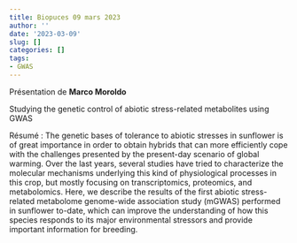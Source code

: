 ```yaml
---
title: Biopuces 09 mars 2023
author: ''
date: '2023-03-09'
slug: []
categories: []
tags: 
- GWAS
---
```


Présentation de **Marco Moroldo**

Studying the genetic control of abiotic stress-related metabolites using GWAS

Résumé : 
The genetic bases of tolerance to abiotic stresses in sunflower is of great importance in order to obtain hybrids that can more efficiently cope with the challenges presented by the present-day scenario of global warming. Over the last years, several studies have tried to characterize the molecular mechanisms underlying this kind of physiological processes in this crop, but mostly focusing on transcriptomics, proteomics, and metabolomics. Here, we describe the results of the first abiotic stress-related metabolome genome-wide association study (mGWAS) performed in sunflower to-date, which can improve the understanding of how this species responds to its major environmental stressors and provide important information for breeding.

<!-- Vous trouverez le diaporama à ce lien : [pdf](/diapos/titre_presentation.pdf). -->